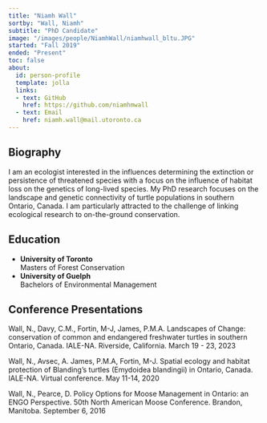 ```yaml
---
title: "Niamh Wall"
sortby: "Wall, Niamh"
subtitle: "PhD Candidate"
image: "/images/people/NiamhWall/niamhwall_bltu.JPG" 
started: "Fall 2019"
ended: "Present"
toc: false
about:
  id: person-profile
  template: jolla
  links:
  - text: GitHub
    href: https://github.com/niamhmwall
  - text: Email
    href: niamh.wall@mail.utoronto.ca
---
```


::: {#person-profile}
:::
## Biography

I am an ecologist interested in the influences determining the extinction or persistence of threatened species with a focus on the influence of habitat loss on the genetics of long-lived species. My PhD research focuses on the landscape and genetic connectivity of turtle populations in southern Ontario, Canada. I am particularly attracted to the challenge of linking ecological research to on-the-ground conservation. 

## Education

-   **University of Toronto**<br /> Masters of Forest Conservation
-   **University of Guelph**<br /> Bachelors of Environmental Management

## Conference Presentations

Wall, N., Davy, C.M., Fortin, M-J, James, P.M.A. Landscapes of Change: conservation of common and endangered freshwater turtles in southern Ontario, Canada. IALE-NA. Riverside, California. March 19 - 23, 2023

Wall, N., Avsec, A. James, P.M.A, Fortin, M-J. Spatial ecology and habitat protection of Blanding's turtles (Emydoidea blandingii) in Ontario, Canada. IALE-NA. Virtual conference. May 11-14, 2020

Wall, N., Pearce, D. Policy Options for Moose Management in Ontario: an ENGO Perspective. 50th North American Moose Conference. Brandon, Manitoba. September 6, 2016
